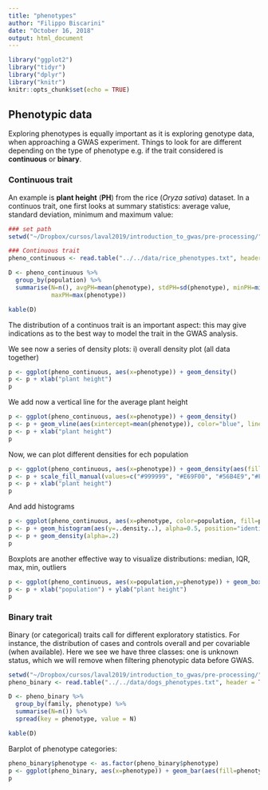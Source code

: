 ```yaml
---
title: "phenotypes"
author: "Filippo Biscarini"
date: "October 16, 2018"
output: html_document
---
```


```r
library("ggplot2")
library("tidyr")
library("dplyr")
library("knitr")
knitr::opts_chunk$set(echo = TRUE)
```

## Phenotypic data

Exploring phenotypes is equally important as it is exploring genotype data, when approaching a GWAS experiment.
Things to look for are different depending on the type of phenotype e.g. if the trait considered is **continuous** or **binary**.

### Continuous trait

An example is **plant height** (**PH**) from the rice (*Oryza sativa*) dataset.
In a continuos trait, one first looks at summary statistics: average value, standard deviation, minimum and maximum value: 

```r
### set path
setwd("~/Dropbox/cursos/laval2019/introduction_to_gwas/pre-processing/")

### Continuous trait
pheno_continuous <- read.table("../../data/rice_phenotypes.txt", header = TRUE)

D <- pheno_continuous %>%
  group_by(population) %>%
  summarise(N=n(), avgPH=mean(phenotype), stdPH=sd(phenotype), minPH=min(phenotype),
            maxPH=max(phenotype))

kable(D)
```

The distribution of a continuos trait is an important aspect: this may give indications as to the best way to model the trait in the GWAS analysis.

We see now a series of density plots: i) overall density plot (all data together)

```r
p <- ggplot(pheno_continuous, aes(x=phenotype)) + geom_density()
p <- p + xlab("plant height")
p
```

We add now a vertical line for the average plant height

```r
p <- ggplot(pheno_continuous, aes(x=phenotype)) + geom_density()
p <- p + geom_vline(aes(xintercept=mean(phenotype)), color="blue", linetype="dashed", size=1)
p <- p + xlab("plant height")
p
```

Now, we can plot different densities for ech population

```r
p <- ggplot(pheno_continuous, aes(x=phenotype)) + geom_density(aes(fill=population), alpha=0.4)
p <- p + scale_fill_manual(values=c("#999999", "#E69F00", "#56B4E9","#FFE4B5"))
p <- p + xlab("plant height")
p
```

And add histograms

```r
p <- ggplot(pheno_continuous, aes(x=phenotype, color=population, fill=population))
p <- p + geom_histogram(aes(y=..density..), alpha=0.5, position="identity")
p <- p + geom_density(alpha=.2) 
p
```

Boxplots are another effective way to visualize distributions: median, IQR, max, min, outliers

```r
p <- ggplot(pheno_continuous, aes(x=population,y=phenotype)) + geom_boxplot(aes(fill=population))
p <- p + xlab("population") + ylab("plant height")
p
```


### Binary trait

Binary (or categorical) traits call for different exploratory statistics.
For instance, the distribution of cases and controls overall and per covariable (when available).
Here we see we have three classes: one is unknown status, which we will remove when filtering phenotypic data before GWAS.

```r
setwd("~/Dropbox/cursos/laval2019/introduction_to_gwas/pre-processing/")
pheno_binary <- read.table("../../data/dogs_phenotypes.txt", header = TRUE)

D <- pheno_binary %>%
  group_by(family, phenotype) %>%
  summarise(N=n()) %>%
  spread(key = phenotype, value = N)

kable(D)
```

Barplot of phenotype categories:

```r
pheno_binary$phenotype <- as.factor(pheno_binary$phenotype)
p <- ggplot(pheno_binary, aes(x=phenotype)) + geom_bar(aes(fill=phenotype))
p
```

